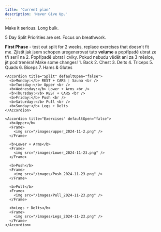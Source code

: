 ```yaml
---
title: 'Current plan'
description: 'Never Give Up.'
---
```


<Update label="November 2024" description="version 1.0">
  Make it serious. Long bulk.

  5 Day Split
  Priorities are set.
  Focus on breathwork.

  <Note>  
    <b>First Phase</b> - test out split for 2 weeks, replace exercises that doesn't fit me.
  </Note>
  <Warning>Zjistit jak jsem schopen uregenerovat tuto <b>volume</b> a popřípadě ubrat ze tří serií na 2. Popřípadě ubrat i cviky. Pokud nebudu vědět ani za 3 měsíce, jít pod trenéra!</Warning>
  <Warning>Make some changes!</Warning>
  <AccordionGroup>
    <Accordion title="Priorities" defaultOpen={false}>
      1. Back
      2. Chest
      3. Delts
      4. Triceps
      5. Quads
      6. Biceps
      7. Hams & Glutes
    </Accordion>

    <Accordion title="Split" defaultOpen="false">
      <b>Monday:</b> REST + CARS | Sauna <br />
      <b>Tuesday:</b> Upper <br />
      <b>Wednesday:</b> Lower + Arms <br />
      <b>Thursday:</b> REST + CARS <br />
      <b>Friday:</b> Push <br />
      <b>Saturday:</b> Pull <br />
      <b>Sunday:</b> Legs + Delts
    </Accordion>

    <Accordion title="Exercises" defaultOpen="false">
      <b>Upper</b>
      <Frame>
        <img src="/images/upper_2024-11-2.png" />
      </Frame>
      
      <b>Lower + Arms</b>
      <Frame>
        <img src="/images/Lower_2024-11-23.png" />
      </Frame>

      <b>Push</b>
      <Frame>
        <img src="/images/Push_2024-11-23.png" />
      </Frame>
      
      <b>Pull</b>
      <Frame>
        <img src="/images/Pull_2024-11-23.png" />
      </Frame>
      
      <b>Legs + Delts</b>
      <Frame>
        <img src="/images/Legs_2024-11-23.png" />
      </Frame>
    </Accordion>
  </AccordionGroup>
</Update>